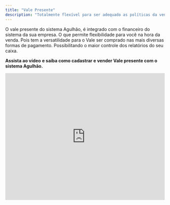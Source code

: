 ```yaml
---
title: "Vale Presente"
description: "Totalmente flexível para ser adequado as políticas da venda de Vale presente da sua empresa."
---
```


O vale presente do sistema Agulhão, é integrado com o financeiro do sistema da sua empresa. O que permite flexibilidade para você na hora da venda. Pois tem a versatilidade para o Vale ser comprado nas mais diversas formas de pagamento. Possibilitando o maior controle dos relatórios do seu caixa.

**Assista ao vídeo** **e saiba como cadastrar e vender Vale presente com o sistema Agulhão.**

<iframe width="100%" height="400" src="https://www.youtube.com/embed/KDz9VgcnqLE" title="Como Vender com Vale Presente | Clientes Aguhlão Web" frameborder="0" allow="accelerometer; autoplay; clipboard-write; encrypted-media; gyroscope; picture-in-picture; web-share" referrerpolicy="strict-origin-when-cross-origin" allowfullscreen />

Após o cadastro do vale presente, não é possível alterar nenhuma informação que já foi adicionada no mesmo, seja o recado ou os valores.

O Vale presente do sistema Agulhão funciona com o código de barras. O cliente compra o vale presente, e entrega à pessoa presenteada. A pessoa presenteada chega na loja com vale presente, escolhe os produtos e na hora do pagamento apresenta o vale presente. O caixa então escolhe a forma de pagamento como vale presente, que pode ser bipado ou digitado . Imagem(img04).

O Vale Presente do sistema Agulhão também permite o crédito de vale presente Após a primeira compra, Caso não tenha atingido ao valor máximo do vale presente, o cliente pode retornar a loja com o Vale presente, imagem(img02) que informa o valor total do vale presente e o valor que ficou para a próxima compra. E Termina de creditar os seus presentes.

O Vale presente comprado no crediário, pode ser consultado no menu **Financeiro - Contas a Receber**. As duplicatas de vale presente aparecerão com as iniciais **VP** e o código de barras ao lado. Como na imagem abaixo(img03).

![Untitled(3) Pn](/images/Untitled\(3\).png)

\*\*Veja o vídeo \*\*(video02) **Abaixo e saiba como consultar Vale Presente com saldo:**

<iframe width="100%" height="400" src="https://www.youtube.com/embed/iSkmVOgdpmw" title="Como Vender  Vale Presente e deixar o Saldo | Clientes Agulhão Web" frameborder="0" allow="accelerometer; autoplay; clipboard-write; encrypted-media; gyroscope; picture-in-picture; web-share" referrerpolicy="strict-origin-when-cross-origin" allowfullscreen />

O usuário também tem a permissão de abrir o pedido de um Vale presente, mas o vale presente será impresso somente após finalização da forma de pagamento.

Os Vales presentes que foram pedidos, mas que ainda não foram finalizados na forma de pagamento. Aparecerão na tabela com o código interno na coloração alaranjada, e não são liberados para a impressão. Como representado na imagem abaixo.

![Untitled(4) Pn](/images/Untitled\(4\).png) 
